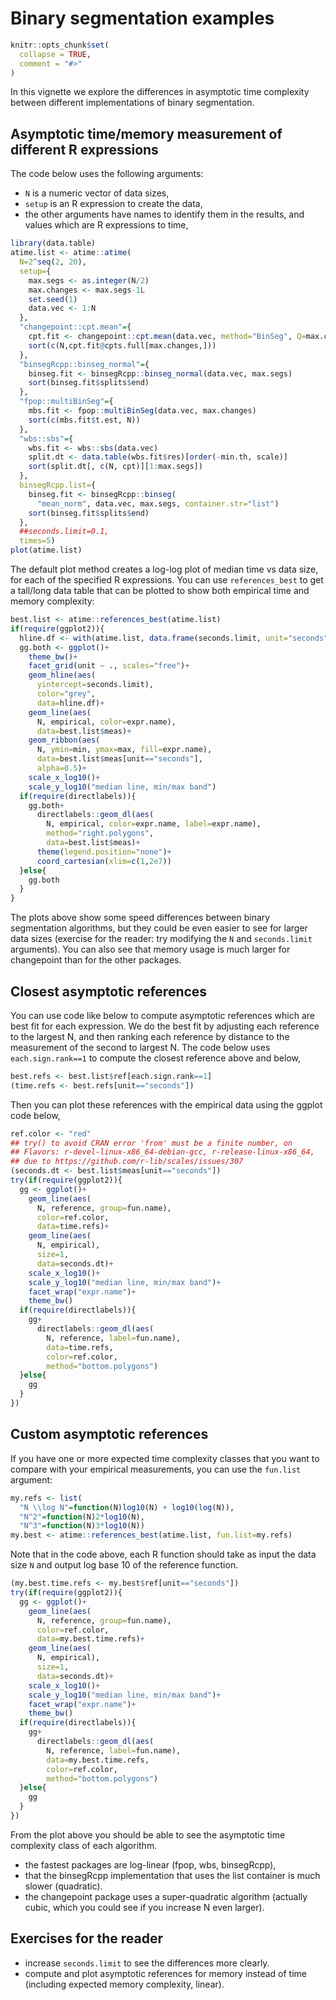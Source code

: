 <!--
%\VignetteEngine{knitr::knitr}
%\VignetteIndexEntry{Binary segmentation examples}
-->

# Binary segmentation examples

```{r setup, include = FALSE}
knitr::opts_chunk$set(
  collapse = TRUE,
  comment = "#>"
)
```

In this vignette we explore the differences in asymptotic time
complexity between different implementations of binary segmentation.

## Asymptotic time/memory measurement of different R expressions

The code below uses the following arguments:

* `N` is a numeric vector of data sizes,
* `setup` is an R expression to create the data,
* the other arguments have names to identify them in the results, and
  values which are R expressions to time,

```{r}
library(data.table)
atime.list <- atime::atime(
  N=2^seq(2, 20),
  setup={
    max.segs <- as.integer(N/2)
    max.changes <- max.segs-1L
    set.seed(1)
    data.vec <- 1:N
  },
  "changepoint::cpt.mean"={
    cpt.fit <- changepoint::cpt.mean(data.vec, method="BinSeg", Q=max.changes)
    sort(c(N,cpt.fit@cpts.full[max.changes,]))
  },
  "binsegRcpp::binseg_normal"={
    binseg.fit <- binsegRcpp::binseg_normal(data.vec, max.segs)
    sort(binseg.fit$splits$end)
  },
  "fpop::multiBinSeg"={
    mbs.fit <- fpop::multiBinSeg(data.vec, max.changes)
    sort(c(mbs.fit$t.est, N))
  },
  "wbs::sbs"={
    wbs.fit <- wbs::sbs(data.vec)
    split.dt <- data.table(wbs.fit$res)[order(-min.th, scale)]
    sort(split.dt[, c(N, cpt)][1:max.segs])
  },
  binsegRcpp.list={
    binseg.fit <- binsegRcpp::binseg(
      "mean_norm", data.vec, max.segs, container.str="list")
    sort(binseg.fit$splits$end)
  },
  ##seconds.limit=0.1,
  times=5)
plot(atime.list)
```

The default plot method creates a log-log plot of median time vs data
size, for each of the specified R expressions. You can use
`references_best` to get a tall/long data table that can be plotted to
show both empirical time and memory complexity:

```{r}
best.list <- atime::references_best(atime.list)
if(require(ggplot2)){
  hline.df <- with(atime.list, data.frame(seconds.limit, unit="seconds"))
  gg.both <- ggplot()+
    theme_bw()+
    facet_grid(unit ~ ., scales="free")+
    geom_hline(aes(
      yintercept=seconds.limit),
      color="grey",
      data=hline.df)+
    geom_line(aes(
      N, empirical, color=expr.name),
      data=best.list$meas)+
    geom_ribbon(aes(
      N, ymin=min, ymax=max, fill=expr.name),
      data=best.list$meas[unit=="seconds"],
      alpha=0.5)+
    scale_x_log10()+
    scale_y_log10("median line, min/max band")
  if(require(directlabels)){
    gg.both+
      directlabels::geom_dl(aes(
        N, empirical, color=expr.name, label=expr.name),
        method="right.polygons",
        data=best.list$meas)+
      theme(legend.position="none")+
      coord_cartesian(xlim=c(1,2e7))
  }else{
    gg.both
  }
}
```

The plots above show some speed differences between binary
segmentation algorithms, but they could be even easier to see for
larger data sizes (exercise for the reader: try modifying the `N` and
`seconds.limit` arguments). You can also see that memory usage is much
larger for changepoint than for the other packages.

## Closest asymptotic references

You can use code like below to compute asymptotic references which are
best fit for each expression. We do the best fit by adjusting each
reference to the largest N, and then ranking each reference by
distance to the measurement of the second to largest N. The code below
uses `each.sign.rank==1` to compute the closest reference above and
below,

```{r}
best.refs <- best.list$ref[each.sign.rank==1]
(time.refs <- best.refs[unit=="seconds"])
```

Then you can plot these references with the empirical data using the
ggplot code below,

```{r}
ref.color <- "red"
## try() to avoid CRAN error 'from' must be a finite number, on
## Flavors: r-devel-linux-x86_64-debian-gcc, r-release-linux-x86_64,
## due to https://github.com/r-lib/scales/issues/307
(seconds.dt <- best.list$meas[unit=="seconds"])
try(if(require(ggplot2)){
  gg <- ggplot()+
    geom_line(aes(
      N, reference, group=fun.name),
      color=ref.color,
      data=time.refs)+
    geom_line(aes(
      N, empirical),
      size=1,
      data=seconds.dt)+
    scale_x_log10()+
    scale_y_log10("median line, min/max band")+
    facet_wrap("expr.name")+
    theme_bw()
  if(require(directlabels)){
    gg+
      directlabels::geom_dl(aes(
        N, reference, label=fun.name),
        data=time.refs,
        color=ref.color,
        method="bottom.polygons")
  }else{
    gg
  }
})
```

## Custom asymptotic references

If you have one or more expected time complexity classes that you want
to compare with your empirical measurements, you can use the
`fun.list` argument:

```{r}
my.refs <- list(
  "N \\log N"=function(N)log10(N) + log10(log(N)),
  "N^2"=function(N)2*log10(N),
  "N^3"=function(N)3*log10(N))
my.best <- atime::references_best(atime.list, fun.list=my.refs)
```

Note that in the code above, each R function should take as input the
data size `N` and output log base 10 of the reference function.

```{r}
(my.best.time.refs <- my.best$ref[unit=="seconds"])
try(if(require(ggplot2)){
  gg <- ggplot()+
    geom_line(aes(
      N, reference, group=fun.name),
      color=ref.color,
      data=my.best.time.refs)+
    geom_line(aes(
      N, empirical),
      size=1,
      data=seconds.dt)+
    scale_x_log10()+
    scale_y_log10("median line, min/max band")+
    facet_wrap("expr.name")+
    theme_bw()
  if(require(directlabels)){
    gg+
      directlabels::geom_dl(aes(
        N, reference, label=fun.name),
        data=my.best.time.refs,
        color=ref.color,
        method="bottom.polygons")
  }else{
    gg
  }
})
```

From the plot above you should be able to see the asymptotic time
complexity class of each algorithm.

* the fastest packages are log-linear (fpop, wbs, binsegRcpp), 
* that the binsegRcpp implementation that uses the list container is
  much slower (quadratic).
* the changepoint package uses a super-quadratic algorithm (actually
  cubic, which you could see if you increase N even larger).

## Exercises for the reader

* increase `seconds.limit` to see the differences more clearly.
* compute and plot asymptotic references for memory instead of time
  (including expected memory complexity, linear).
